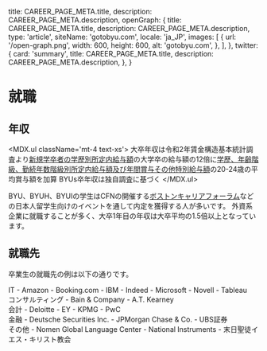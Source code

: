 
  title: CAREER_PAGE_META.title,
  description: CAREER_PAGE_META.description,
  openGraph: {
    title: CAREER_PAGE_META.title,
    description: CAREER_PAGE_META.description,
    type: 'article',
    siteName: 'gotobyu.com',
    locale: 'ja_JP',
    images: [
      {
        url: '/open-graph.png',
        width: 600,
        height: 600,
        alt: 'gotobyu.com',
      },
    ],
  },
  twitter: {
    card: 'summary',
    title: CAREER_PAGE_META.title,
    description: CAREER_PAGE_META.description,
  },
}


# 就職


## 年収

<div className='md:float-left w-full md:w-2/3 lg:w-1/2'>
  <div className='h-72 md:h-80 lg:h-96'>
    <IncomeBarChart />
  </div>

  <MDX.ul className='mt-4 text-xs'>
    <Footnote>大卒年収は令和2年賃金構造基本統計調査より[新規学卒者の学歴別所定内給与額](https://www.e-stat.go.jp/stat-search/files?page=1&layout=datalist&toukei=00450091&tstat=000001011429&cycle=0&tclass1=000001152186&tclass2=000001152187&tclass3=000001152195&stat_infid=000032069485&tclass4val=0)の大学卒の給与額の12倍に[学歴、年齢階級、勤続年数階級別所定内給与額及び年間賞与その他特別給与額](https://www.e-stat.go.jp/stat-search/files?page=1&layout=datalist&toukei=00450091&tstat=000001011429&cycle=0&tclass1=000001152186&tclass2=000001152187&tclass3=000001152188&stat_infid=000032069351&cycle_facet=cycle&tclass4val=0)の20-24歳の平均賞与額を加算</Footnote>
    <Footnote>BYUs卒年収は独自調査に基づく</Footnote>
  </MDX.ul>
</div>

BYU、BYUH、BYUIの学生はCFNの開催する[ボストンキャリアフォーラム](https://careerforum.net/ja/)などの日本人留学生向けのイベントを通して内定を獲得する人が多いです。
外資系企業に就職することが多く、大卒1年目の年収は大卒平均の1.5倍以上となっています。


## 就職先

卒業生の就職先の例は以下の通りです。

<UlCol>
  <section>
    <MDX.h3 id='IT' className='inline-block md:-mx-6 lg:-mx-12'>IT</MDX.h3>
    - Amazon
    - Booking.com
    - IBM
    - Indeed
    - Microsoft
    - Novell
    - Tableau
  </section>

  <section>
    <MDX.h3 id='コンサルティング' className='inline-block md:-mx-6 lg:-mx-12'>コンサルティング</MDX.h3>
    - Bain &amp; Company
    - A.T. Kearney
  </section>

  <section>
    <MDX.h3 id='会計' className='inline-block md:-mx-6 lg:-mx-12'>会計</MDX.h3>
    - Deloitte
    - EY
    - KPMG
    - PwC
  </section>

  <section>
    <MDX.h3 id='金融' className='inline-block md:-mx-6 lg:-mx-12'>金融</MDX.h3>
    - Deutsche Securities Inc.
    - JPMorgan Chase &amp; Co.
    - UBS証券
  </section>

  <section>
    <MDX.h3 id='その他' className='inline-block md:-mx-6 lg:-mx-12'>その他</MDX.h3>
    - Nomen Global Language Center
    - National Instruments
    - 末日聖徒イエス・キリスト教会
  </section>
</UlCol>

